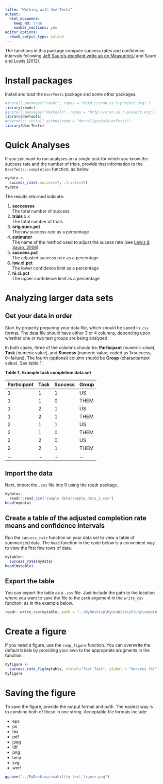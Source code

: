 ```yaml
---
title: "Working with UserTests"
output:
  html_document:
    keep_md: true
    number_sections: yes
editor_options:
  chunk_output_type: inline
---
```


The functions in this package compute success rates and confidence intervals following [Jeff Sauro's excellent write up on MeasuringU](https://measuringu.com/wald/) and Sauro and Lewis (2012).

# Install packages
Install and load the ``UserTests`` package and some other packages.

```r
#install.packages("readr", repos = "http://cran.us.r-project.org" )
library(readr)
#install.packages("devtools", repos = "http://cran.us.r-project.org")
library(devtools)
#devtools::install_github(repo = "darrellpenta/UserTests")
library(UserTests)
```

# Quick Analyses

If you just want to run analyses on a single task for which you know the success rate and the number of trials, provide that information to the ``UserTests::completion`` function, as below. 


```r
mydata <-
  success_rate(.success=7, .trials=17)
mydata
```

The results returned indicate:

1. **successes**  
The total number of success
1. **trials**  x  x   
The total number of trials
1. **orig.succ.pct**  
The raw success rate as a percentage
1. **estimator**  
The name of the method used to adjust the sucess rate (see [Lewis & Sauro, 2006](http://uxpajournal.org/wp-content/uploads/pdf/JUS_Lewis_May2006.pdf])).
1. **success.pct**  
The adjusted success rate as a percentage
1. **low.ci.pct**  
The lower confidence limit as a percentage
1. **hi.ci.pct**  
The upper confidence limit as a percentage

# Analyzing larger data sets

## Get your data in order
 
Start by properly preparing your data file, which should be saved in``.csv`` format. The data file should have either 3 or 4 columns, depending upon whether one or two test groups are being analyzed. 

In both cases, three of the columns should be: **Participant** (numeric value), **Task** (numeric value), and **Success** (numeric value, coded as 1=success, 0=failure). The fourth (optional) column shuold be **Group** (character/text value). See table 1:

**Table 1. Example task completion data set**

Participant | Task | Success | Group   
----------- | ---- | ------- | ----- 
 1          | 1    |  1      | US    
 1          | 1    |  0      | THEM      
 1          | 2    |  1      | US    
 1          | 2    |  1      | THEM     
 2          | 1    |  1      | US    
 2          | 1    |  0      | THEM      
 2          | 2    |  0      | US    
 2          | 2    |  1      | THEM
 ...        | ...  | ...     | ...


## Import the data
Next, import the ``.csv`` file into R using the [readr](https://cran.r-project.org/web/packages/readr/README.html) package.

```r
mydata<-
  readr::read_csv("sample data/sample_data_2.csv")
head(mydata)
```


## Create a table of the adjusted completion rate means and confidence intervals
Run the ``success_rate`` function on your data set to view a table of summarized data. The ``head`` function in the code below is a convenient way to view the first few rows of data.
```r
mytable<-
  success_rate(mydata)
head(mytable)

```

## Export the table

You can export the table as a ``.csv`` file. Just include the path to the location where you want to save the file to the ``path`` argument in the ``write_csv`` funciton, as in the example below. 
```r
readr::write_csv(mytable, path = "..\MyDesktop\MyUsabilityStudy\completion-rates.csv")
```

# Create a figure
If you need a figure, use the ``comp_figure`` function. You can overwrite the default labels by providing your own to the appropriate arugments in the function.

```r
myfigure <-
  success_rate_fig(mytable, xlabel="Test Task", ylabel = "Success (%)", legend_lab="Groups")
myfigure
```

# Saving the figure

To save the figure, provide the output format and path. The easiest way is to combine both of these in one string.  Acceptable file formats include:

* eps
* ps
* tex
* pdf
* jpeg
* tiff
* png
* bmp
* svg
* wmf

```r
ggsave("../MyDesktop/usability-test-figure.png")
```


